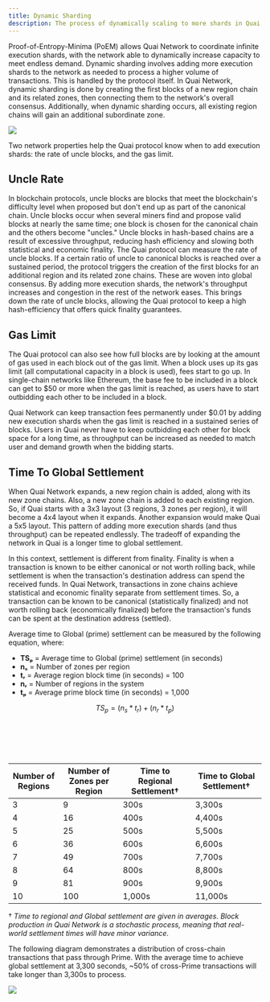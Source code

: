```yaml
---
title: Dynamic Sharding
description: The process of dynamically scaling to more shards in Quai Network.
---
```


Proof-of-Entropy-Minima (PoEM) allows Quai Network to coordinate infinite execution shards, with the network able to dynamically increase capacity to meet endless demand. Dynamic sharding involves adding more execution shards to the network as needed to process a higher volume of transactions. This is handled by the protocol itself. In Quai Network, dynamic sharding is done by creating the first blocks of a new region chain and its related zones, then connecting them to the network's overall consensus. Additionally, when dynamic sharding occurs, all existing region chains will gain an additional subordinate zone.

<Frame>
	<img src='/images/DynamicSharding.jpg' />
</Frame>

Two network properties help the Quai protocol know when to add execution shards: the rate of uncle blocks, and the gas limit.

## Uncle Rate

In blockchain protocols, uncle blocks are blocks that meet the blockchain's difficulty level when proposed but don't end up as part of the canonical chain. Uncle blocks occur when several miners find and propose valid blocks at nearly the same time; one block is chosen for the canonical chain and the others become "uncles." Uncle blocks in hash-based chains are a result of excessive throughput, reducing hash efficiency and slowing both statistical and economic finality.
The Quai protocol can measure the rate of uncle blocks. If a certain ratio of uncle to canonical blocks is reached over a sustained period, the protocol triggers the creation of the first blocks for an additional region and its related zone chains. These are woven into global consensus. By adding more execution shards, the network's throughput increases and congestion in the rest of the network eases. This brings down the rate of uncle blocks, allowing the Quai protocol to keep a high hash-efficiency that offers quick finality guarantees.

## Gas Limit

The Quai protocol can also see how full blocks are by looking at the amount of gas used in each block out of the gas limit. When a block uses up its gas limit (all computational capacity in a block is used), fees start to go up. In single-chain networks like Ethereum, the base fee to be included in a block can get to $50 or more when the gas limit is reached, as users have to start outbidding each other to be included in a block.

Quai Network can keep transaction fees permanently under $0.01 by adding new execution shards when the gas limit is reached in a sustained series of blocks. Users in Quai never have to keep outbidding each other for block space for a long time, as throughput can be increased as needed to match user and demand growth when the bidding starts.

## Time To Global Settlement

When Quai Network expands, a new region chain is added, along with its new zone chains. Also, a new zone chain is added to each existing region. So, if Quai starts with a 3x3 layout (3 regions, 3 zones per region), it will become a 4x4 layout when it expands. Another expansion would make Quai a 5x5 layout. This pattern of adding more execution shards (and thus throughput) can be repeated endlessly. The tradeoff of expanding the network in Quai is a longer time to global settlement.

In this context, settlement is different from finality. Finality is when a transaction is known to be either canonical or not worth rolling back, while settlement is when the transaction's destination address can spend the received funds. In Quai Network, transactions in zone chains achieve statistical and economic finality separate from settlement times. So, a transaction can be known to be canonical (statistically finalized) and not worth rolling back (economically finalized) before the transaction's funds can be spent at the destination address (settled).

Average time to Global (prime) settlement can be measured by the following equation, where:

- **TSₚ** = Average time to Global (prime) settlement (in seconds)
- **nₛ** = Number of zones per region
- **tᵣ** = Average region block time (in seconds) = 100
- **nᵣ** = Number of regions in the system
- **tₚ** = Average prime block time (in seconds) = 1,000

$$
TS_{p} = (n_{s} * t_{r}) + (n_{r} * t_{p})
$$

<br></br>
<br></br>

| Number of Regions | Number of Zones per Region | Time to Regional Settlement† | Time to Global Settlement† |
| ----------------- | -------------------------- | ---------------------------- | -------------------------- |
| 3                 | 9                          | 300s                         | 3,300s                     |
| 4                 | 16                         | 400s                         | 4,400s                     |
| 5                 | 25                         | 500s                         | 5,500s                     |
| 6                 | 36                         | 600s                         | 6,600s                     |
| 7                 | 49                         | 700s                         | 7,700s                     |
| 8                 | 64                         | 800s                         | 8,800s                     |
| 9                 | 81                         | 900s                         | 9,900s                     |
| 10                | 100                        | 1,000s                       | 11,000s                    |

† _Time to regional and Global settlement are given in averages. Block production in Quai Network is a stochastic process, meaning that real-world settlement times will have minor variance._

The following diagram demonstrates a distribution of cross-chain transactions that pass through Prime. With the average time to achieve global settlement at 3,300 seconds, ~50% of cross-Prime transactions will take longer than 3,300s to process.

<Frame>
	<img src='/images/Cross-PrimeTransactions.png' />
</Frame>

